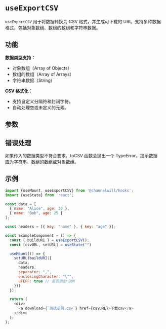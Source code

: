 
<Meta title="Tool Hooks/useExportCSV" />

# `useExportCSV`

`useExportCSV` 用于将数据转换为 CSV 格式，并生成可下载的 URI。支持多种数据格式，包括对象数组、数组的数组和字符串数据。

## 功能
__数据类型支持：__

- 对象数组（Array of Objects）
- 数组的数组（Array of Arrays）
- 字符串数据（String）


__CSV 格式化：__

- 支持自定义分隔符和封闭字符。
- 自动处理空或未定义的元素。

## 参数

<Table parameters={[
    {
        param: 'data',
        description: '要转换为 CSV 的数据，可以是对象数组、数组的数组或字符串。',
        type: 'Array / String',
        defaultValue: '无',
        exampleValue: '[{ name: "Alice", age: 30 }, { name: "Bob", age: 25 }]'
    },
    {
        param: 'headers',
        description: '可选项，自定义 CSV 表头，可以是对象数组或字符串数组。',
        type: 'Array',
        defaultValue: '无',
        exampleValue: '[{ key: "name" }, { key: "age" }]'
    },
    {
        param: 'separator',
        description: '可选项，用于分隔 CSV 字段的字符。',
        type: 'String',
        defaultValue: ',',
        exampleValue: '|'
    },
    {
        param: 'enclosingCharacter',
        description: '可选项，用于包围字段的字符。',
        type: 'String',
        defaultValue: '"',
        exampleValue: "'"
    },
    {
        param: 'uFEFF',
        description: '可选项，指示是否在 CSV 开头添加 BOM（Byte Order Mark）。',
        type: 'Boolean',
        defaultValue: 'false',
        exampleValue: 'true'
    }
]} />

## 错误处理
如果传入的数据类型不符合要求，toCSV 函数会抛出一个 TypeError，提示数据应为字符串、数组的数组或对象数组。

## 示例
```js
import {useMount, useExportCSV} from '@channelwill/hooks';
import {useState} from 'react';

const data = [
  { name: "Alice", age: 30 },
  { name: "Bob", age: 25 }
];

const headers = [{ key: "name" }, { key: "age" }];

const ExampleComponent = () => {
  const { buildURI } = useExportCSV();
  const [csvURL, setURL] = useState("")

  useMount(() => {
    setURL(buildURI({
      data,
      headers,
      separator: ",",
      enclosingCharacter: "\"",
      uFEFF: true // 是否添加 BOM
    }))
  });

  return (
    <div>
      <a download={`测试示例.csv`} href={csvURL}>下载csv</a>
    </div>
  );
};

```
